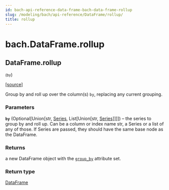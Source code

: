```yaml
---
id: bach-api-reference-data-frame-bach-data-frame-rollup
slug: /modeling/bach/api-reference/DataFrame/rollup/
title: rollup
---
```


# bach.DataFrame.rollup

<div className="method">

## <span className="additional-name">DataFrame.</span><span className="name">rollup</span>

<small className="parameter-list">(<span className="parameter" id="by">by</span></small>)


&#8203;<span className="view-source">[[source]](https://github.com/objectiv/objectiv-analytics/blob/main/bach/bach/dataframe.py)</span>

<div className="content">

Group by and roll up over the column(s) `by`, replacing any current grouping.


### Parameters

**`by`** (Optional[Union[str, [Series](/modeling/bach/api-reference/Series/bach.Series.mdx), List[Union[str, [Series](/modeling/bach/api-reference/Series/bach.Series.mdx)]]]]) – the series to group by and roll up. Can be a column or index name str, a Series or a list
of any of those. If Series are passed, they should have the same base node as the DataFrame.



### Returns

a new DataFrame object with the [`group_by`](/modeling/bach/api-reference/DataFrame/bach.DataFrame.group_by.mdx) attribute set.



### Return type

[DataFrame](/modeling/bach/api-reference/DataFrame/bach.DataFrame.mdx)



</div>


</div>
